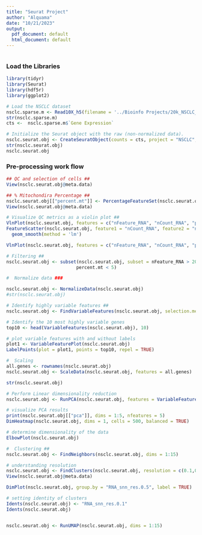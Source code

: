 ---
title: "Seurat Project"
author: "Alquama"
date: "10/21/2023"
output:
  pdf_document: default
  html_document: default
---

```{r setup, include=FALSE}

```

### Load the Libraries ###
```{r}
library(tidyr)
library(Seurat)
library(hdf5r)
library(ggplot2)
```

```{r}
# Load the NSCLC dataset
nsclc.sparse.m <- Read10X_h5(filename = '../Bioinfo Projects/20k_NSCLC_DTC_3p_nextgem_Multiplex_count_raw_feature_bc_matrix.h5')
str(nsclc.sparse.m)
cts <-  nsclc.sparse.m$`Gene Expression`
```

```{r}
# Initialize the Seurat object with the raw (non-normalized data).
nsclc.seurat.obj <- CreateSeuratObject(counts = cts, project = "NSCLC", min.cells = 3, min.features = 200)
str(nsclc.seurat.obj)
nsclc.seurat.obj
```

### Pre-processing work flow ##
```{r}
## QC and selection of cells ##
View(nsclc.seurat.obj@meta.data)

## % Mitochondira Percentage ##
nsclc.seurat.obj[["percent.mt"]] <- PercentageFeatureSet(nsclc.seurat.obj, pattern = "^MT-")
View(nsclc.seurat.obj@meta.data)

# Visualize QC metrics as a violin plot ##
VlnPlot(nsclc.seurat.obj, features = c("nFeature_RNA", "nCount_RNA", "percent.mt"), ncol = 3)
FeatureScatter(nsclc.seurat.obj, feature1 = "nCount_RNA", feature2 = "nFeature_RNA") +
  geom_smooth(method = 'lm')

VlnPlot(nsclc.seurat.obj, features = c("nFeature_RNA", "nCount_RNA", "percent.mt"), ncol = 3)
```




```{r}
# Filtering ##
nsclc.seurat.obj <- subset(nsclc.seurat.obj, subset = nFeature_RNA > 200 & nFeature_RNA < 2500 & 
                          percent.mt < 5)

#  Normalize data ###

nsclc.seurat.obj <- NormalizeData(nsclc.seurat.obj)
#str(nsclc.seurat.obj)

# Identify highly variable features ##
nsclc.seurat.obj <- FindVariableFeatures(nsclc.seurat.obj, selection.method = "vst", nfeatures = 2000)

# Identify the 10 most highly variable genes
top10 <- head(VariableFeatures(nsclc.seurat.obj), 10)

# plot variable features with and without labels
plot1 <- VariableFeaturePlot(nsclc.seurat.obj)
LabelPoints(plot = plot1, points = top10, repel = TRUE)

#  Scaling 
all.genes <- rownames(nsclc.seurat.obj)
nsclc.seurat.obj <- ScaleData(nsclc.seurat.obj, features = all.genes)

str(nsclc.seurat.obj)
```

```{r}
# Perform Linear dimensionality reduction 
nsclc.seurat.obj <- RunPCA(nsclc.seurat.obj, features = VariableFeatures(object = nsclc.seurat.obj))

# visualize PCA results
print(nsclc.seurat.obj[["pca"]], dims = 1:5, nfeatures = 5)
DimHeatmap(nsclc.seurat.obj, dims = 1, cells = 500, balanced = TRUE)

# determine dimensionality of the data
ElbowPlot(nsclc.seurat.obj)
```


```{r}
#  Clustering ##
nsclc.seurat.obj <- FindNeighbors(nsclc.seurat.obj, dims = 1:15)

# understanding resolution
nsclc.seurat.obj <- FindClusters(nsclc.seurat.obj, resolution = c(0.1,0.3, 0.5, 0.7, 1))
View(nsclc.seurat.obj@meta.data)

DimPlot(nsclc.seurat.obj, group.by = "RNA_snn_res.0.5", label = TRUE)
```

```{r}
# setting identity of clusters
Idents(nsclc.seurat.obj) <- "RNA_snn_res.0.1"
Idents(nsclc.seurat.obj)


nsclc.seurat.obj <- RunUMAP(nsclc.seurat.obj, dims = 1:15)
```

